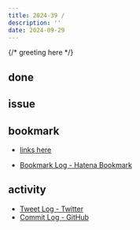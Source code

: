 ```yaml
---
title: 2024-39 / 
description: ''
date: 2024-09-29
---
```


{/* greeting here */}

## done

### 

## issue

### 

## bookmark

- [links here]()


- [Bookmark Log - Hatena Bookmark](https://b.hatena.ne.jp/Ryo_K/bookmark)

## activity

<Tweet tweetLink="" />
<Instagram instagramId="" />
<YouTube youTubeId="" />

- [Tweet Log - Twitter](https://twitter.com/search?q=(from%3Alegnoh)%20until%3A2024-09-29%20since%3A2024-09-23%20-filter%3Areplies&src=typed_query)
- [Commit Log - GitHub](https://github.com/legnoh?tab=overview&from=2024-09-23&to=2024-09-29)
